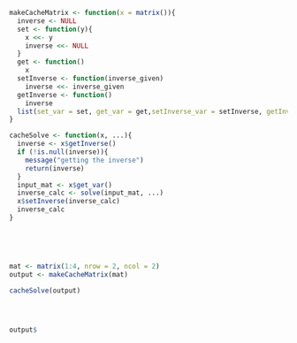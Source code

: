 ```r

makeCacheMatrix <- function(x = matrix()){
  inverse <- NULL
  set <- function(y){
    x <<- y
    inverse <<- NULL
  }
  get <- function()
    x
  setInverse <- function(inverse_given)
    inverse <<- inverse_given
  getInverse <- function()
    inverse
  list(set_var = set, get_var = get,setInverse_var = setInverse, getInverse_var = getInverse)
}

cacheSolve <- function(x, ...){
  inverse <- x$getInverse()
  if (!is.null(inverse)){
    message("getting the inverse")
    return(inverse)
  }
  input_mat <- x$get_var()
  inverse_calc <- solve(input_mat, ...)
  x$setInverse(inverse_calc)
  inverse_calc
}
  
  
  
  

mat <- matrix(1:4, nrow = 2, ncol = 2)
output <- makeCacheMatrix(mat)

cacheSolve(output)





```

```r

output$

```



```r
```